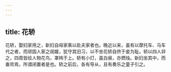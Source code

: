 ```yaml
---
---
---
```

title: 花轿
---



花轿，娶妇家用之，新妇自母家乘以赴夫家者也。晚近以来，虽有以摩托车、马车代之者，而顽固人家之闺媛，犹守其旧习，以不坐花轿自侪于妾为耻。轿以四人舁之，四周皆绘人物花鸟，罩帏于上。轿有小灯，虽白昼，亦燃烛。新妇坐其中，而垂帘焉，所谓闭置者是也。轿之前后，各有导从，且有奏乐之童子引之。